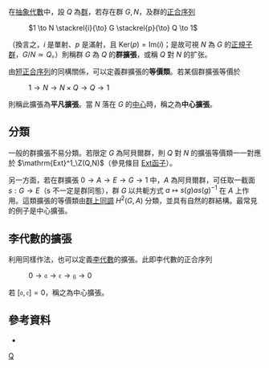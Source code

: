 {{NoteTA|G1=Math}}

在[[抽象代數|抽象代數]]中，設 <math>Q</math> 為[[群|群]]，若存在群 <math>G, N</math>，及群的[[正合序列|正合序列]]
: <math>1 \to N \stackrel{i}{\to} G \stackrel{p}{\to} Q \to 1</math>
（換言之，<math>i</math> 是單射、<math>p</math> 是滿射，且 <math>\mathrm{Ker}(p)=\mathrm{Im}(i)</math>；是故可視 <math>N</math> 為 <math>G</math> 的[[正規子群|正規子群]]，<math> G/N \simeq Q</math>。）則稱群 <math>G</math> 為 <math>Q</math> 的'''群擴張'''，或稱 <math>Q</math> 對 <math>N</math> 的扩张。

由[[短正合序列|短正合序列]]的同構關係，可以定義群擴張的'''等價類'''。若某個群擴張等價於
: <math>1 \to N \to N \times Q \to Q \to 1</math>
則稱此擴張為'''平凡擴張'''。當 <math>N</math> 落在 <math>G</math> 的[[中心_(群論)|中心]]時，稱之為'''中心擴張'''。

==分類==
一般的群擴張不易分類。若限定 <math>G</math> 為阿貝爾群，則 <math>Q</math> 對 <math>N</math> 的擴張等價類一一對應於 <math>\mathrm{Ext}^1_\Z(Q,N)</math>（參見條目 [[Ext函子|Ext函子]]）。

另一方面，若在群擴張 <math>0 \to A \to E \to G \to 1</math> 中，<math>A</math> 為阿貝爾群，可任取一截面 <math>s: G \to E</math>（s 不一定是群同態），群 <math>G</math> 以共軛方式 <math>a \mapsto s(g)as(g)^{-1}</math> 在 <math>A</math> 上作用。這類擴張的等價類由[[群上同調|群上同調]] <math>H^2(G,A)</math> 分類，並具有自然的群結構。最常見的例子是中心擴張。

==李代數的擴張==
利用同樣作法，也可以定義[[李代數|李代數]]的擴張。此即李代數的正合序列
: <math>0 \to \mathfrak{a} \to \mathfrak{e} \to \mathfrak{g} \to 0</math>
若 <math>[\mathfrak{a}, \mathfrak{e}]=0</math>，稱之為中心擴張。

==參考資料==
* {{springer|id=E/e036980|title=Extension of a group|author=V.E. Govorov}}

{{ModernAlgebra}}

[[Category:群論|Q]]